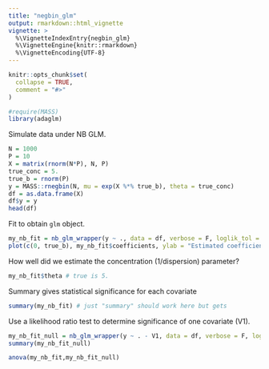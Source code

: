 ```yaml
---
title: "negbin_glm"
output: rmarkdown::html_vignette
vignette: >
  %\VignetteIndexEntry{negbin_glm}
  %\VignetteEngine{knitr::rmarkdown}
  %\VignetteEncoding{UTF-8}
---
```


```r
knitr::opts_chunk$set(
  collapse = TRUE,
  comment = "#>"
)
```

```r
#require(MASS)
library(adaglm)
```

Simulate data under NB GLM. 
```r
N = 1000
P = 10
X = matrix(rnorm(N*P), N, P)
true_conc = 5. 
true_b = rnorm(P)
y = MASS::rnegbin(N, mu = exp(X %*% true_b), theta = true_conc)
df = as.data.frame(X)
df$y = y
head(df)
```
Fit to obtain `glm` object. 
```r
my_nb_fit = nb_glm_wrapper(y ~ ., data = df, verbose = F, loglik_tol = 0.1)
plot(c(0, true_b), my_nb_fit$coefficients, ylab = "Estimated coefficients", xlab = "True coefficients")
```

How well did we estimate the concentration (1/dispersion) parameter? 

```r
my_nb_fit$theta # true is 5. 
```

Summary gives statistical significance for each covariate
```r
summary(my_nb_fit) # just "summary" should work here but gets 
```

Use a likelihood ratio test to determine significance of one covariate (V1). 
```r
my_nb_fit_null = nb_glm_wrapper(y ~ . - V1, data = df, verbose = F, loglik_tol = 0.1)
summary(my_nb_fit_null)
```

```r
anova(my_nb_fit,my_nb_fit_null)
```
